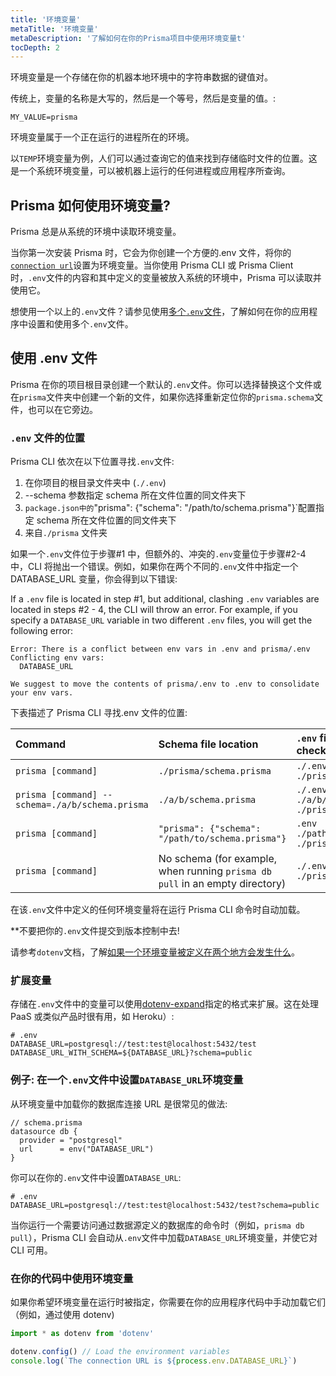 ```yaml
---
title: '环境变量'
metaTitle: '环境变量'
metaDescription: '了解如何在你的Prisma项目中使用环境变量t'
tocDepth: 2
---
```


<TopBlock>

环境变量是一个存储在你的机器本地环境中的字符串数据的键值对。

传统上，变量的名称是大写的，然后是一个等号，然后是变量的值。:

```env
MY_VALUE=prisma
```

环境变量属于一个正在运行的进程所在的环境。

以`TEMP`环境变量为例，人们可以通过查询它的值来找到存储临时文件的位置。这是一个系统环境变量，可以被机器上运行的任何进程或应用程序所查询。

</TopBlock>

## Prisma 如何使用环境变量?

Prisma 总是从系统的环境中读取环境变量。

当你第一次安装 Prisma 时，它会为你创建一个方便的.env 文件，将你的[`connection url`](../../../reference/database-reference/connection-urls)设置为环境变量。当你使用 Prisma CLI 或 Prisma Client 时，`.env`文件的内容和其中定义的变量被放入系统的环境中，Prisma 可以读取并使用它。

<Admonition type="info">

想使用一个以上的`.env`文件？请参见使用[多个`.env`文件](./using-multiple-env-files)，了解如何在你的应用程序中设置和使用多个`.env`文件。

</Admonition>

## 使用 <inlinecode>.env</inlinecode> 文件

Prisma 在你的项目根目录创建一个默认的`.env`文件。你可以选择替换这个文件或在`prisma`文件夹中创建一个新的文件，如果你选择重新定位你的`prisma.schema`文件，也可以在它旁边。

### `.env` 文件的位置

Prisma CLI 依次在以下位置寻找`.env`文件:

1. 在你项目的根目录文件夹中 (`./.env`)
1. --schema 参数指定 schema 所在文件位置的同文件夹下
1. `package.json中的`"prisma": {"schema": "/path/to/schema.prisma"}`配置指定 schema 所在文件位置的同文件夹下
1. 来自`./prisma` 文件夹

如果一个`.env`文件位于步骤#1 中，但额外的、冲突的`.env`变量位于步骤#2-4 中，CLI 将抛出一个错误。例如，如果你在两个不同的`.env`文件中指定一个 DATABASE_URL 变量，你会得到以下错误:

If a `.env` file is located in step #1, but additional, clashing `.env` variables are located in steps #2 - 4, the CLI will throw an error. For example, if you specify a `DATABASE_URL` variable in two different `.env` files, you will get the following error:

```
Error: There is a conflict between env vars in .env and prisma/.env
Conflicting env vars:
  DATABASE_URL

We suggest to move the contents of prisma/.env to .env to consolidate your env vars.
```

下表描述了 Prisma CLI 寻找.env 文件的位置:

| **Command**                                     | **Schema file location**                                                     | **`.env` file locations checked, in order**               |
| :---------------------------------------------- | :--------------------------------------------------------------------------- | :-------------------------------------------------------- |
| `prisma [command]`                              | `./prisma/schema.prisma`                                                     | `./.env`<br />`./prisma/.env`                             |
| `prisma [command] --schema=./a/b/schema.prisma` | `./a/b/schema.prisma`                                                        | `./.env`<br />`./a/b/.env`<br />`./prisma/.env`           |
| `prisma [command]`                              | `"prisma": {"schema": "/path/to/schema.prisma"}`                             | `.env`<br /> `./path/to/schema/.env`<br />`./prisma/.env` |
| `prisma [command]`                              | No schema (for example, when running `prisma db pull` in an empty directory) | `./.env`<br />`./prisma/.env`                             |

在该`.env`文件中定义的任何环境变量将在运行 Prisma CLI 命令时自动加载。

<Admonition type="warning">

\*\*不要把你的`.env`文件提交到版本控制中去!

</Admonition>

请参考`dotenv`文档，了解[如果一个环境变量被定义在两个地方会发生什么](https://www.npmjs.com/package/dotenv#what-happens-to-environment-variables-that-were-already-set)。

### 扩展变量

存储在`.env`文件中的变量可以使用[dotenv-expand](https://github.com/motdotla/dotenv-expand)指定的格式来扩展。这在处理 PaaS 或类似产品时很有用，如 Heroku）:

```
# .env
DATABASE_URL=postgresql://test:test@localhost:5432/test
DATABASE_URL_WITH_SCHEMA=${DATABASE_URL}?schema=public
```

### 例子: 在一个`.env`文件中设置`DATABASE_URL`环境变量

从环境变量中加载你的数据库连接 URL 是很常见的做法:

```prisma
// schema.prisma
datasource db {
  provider = "postgresql"
  url      = env("DATABASE_URL")
}
```

你可以在你的`.env`文件中设置`DATABASE_URL`:

```
# .env
DATABASE_URL=postgresql://test:test@localhost:5432/test?schema=public
```

当你运行一个需要访问通过数据源定义的数据库的命令时（例如，`prisma db pull`），Prisma CLI 会自动从`.env`文件中加载`DATABASE_URL`环境变量，并使它对 CLI 可用。

### 在你的代码中使用环境变量

如果你希望环境变量在运行时被指定，你需要在你的应用程序代码中手动加载它们（例如，通过使用 dotenv)

```ts
import * as dotenv from 'dotenv'

dotenv.config() // Load the environment variables
console.log(`The connection URL is ${process.env.DATABASE_URL}`)
```
